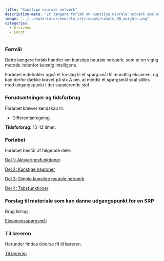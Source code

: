 ```yaml
---
title: "Kunstige neurale netværk"
description-meta: 'Et længere forløb om kunstige neurale netværk som supplerende stof på A-niveau inklusiv spørgsmål til mundtlig eksamen'
image: "../../materialer/neurale_net/images/simple_NN_weights.png"
categories:
  - A-niveau
  - Langt
---
```



### Formål

Dette længere forløb handler om kunstige neurale netværk, som er en vigtig metode indenfor kunstig intelligens. 

Forløbet indeholder også et forslag til et spørgsmål til mundtlig eksamen, og kan derfor dække kravet på stx A om, at mindst ét spørgsmål skal stilles med udgangspunkt i det supplerende stof.


### Forudsætninger og tidsforbrug
Forløbet kræver kendskab til:

+ Differentialregning.


**Tidsforbrug:** 10-12 timer.


### Forløbet

Forløbet består af følgende dele:

[Del 1: Aktiveringsfunktioner](neurale_net_del1.qmd){.btn .button_ai .button_ai_morkblaa_pink}


[Del 2: Kunstige neuroner](neurale_net_del2.qmd){.btn .button_ai .button_ai_morkblaa_pink}

[Del 3: Simple kunstige neurale netværk](xxx.qmd){.btn .button_ai .button_ai_morkblaa_pink}

[Del 4: Tabsfunktioner](xxx.qmd){.btn .button_ai .button_ai_morkblaa_pink}


### Forslag til materiale som kan danne udgangspunkt for en SRP

Brug listing 

[Eksamensspørgsmål](xxx.qmd){.btn .button_ai .button_ai_morkblaa_pink}


### Til læreren

Herunder findes diverse fif til læreren.

[Til læreren](xxx.qmd){.btn .button_ai .button_ai_pink_morkblaa}

